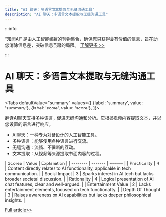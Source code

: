 ```yaml
---
title: "AI 聊天：多语言文本提取与无缝沟通工具"
description: "AI 聊天：多语言文本提取与无缝沟通工具"
---
```



:::info

“知闻AI“ 是由人工智能编撰的刊物集合，确保您只获得最有价值的信息，旨在助您消除信息差，突破信息茧房的局限。  [了解更多 >>](/zh-Hans/docs/guides)

:::

# AI 聊天：多语言文本提取与无缝沟通工具


<Tabs
	defaultValue="summary"
	values={[
	{label: 'summary', value: 'summary'},
	{label: 'score', value: 'score'},
]}>
<TabItem value="summary">


翻译AI聊天支持多种语言，促进无缝沟通和分析。它根据视频内容提取文本，并以您设置的语言进行响应。
* AI聊天：一种专为对话设计的人工智能工具。
* 多种语言：能够使用各种语言进行交流。
* 无缝沟通：流畅、不间断的互动。
* 文本提取：从视频等来源提取书面内容的过程。
</TabItem>
<TabItem value="score">
	| Scores     | Value   | Explanation |
	| -------- | ------- | ------- |
	| Practicality  | 4    | Content directly relates to AI functionality, applicable in tech communication.    |
	| Social Impact | 3     | Sparks interest in AI tech but lacks broader societal discussion.    |
	| Rationality    | 4    | Logical presentation of AI chat features, clear and well-argued.    |
	| Entertainment Value    | 2    | Lacks entertainment elements, focused on tech functionality.    |
	| Depth Of Thought    | 3    | Raises awareness on AI capabilities but lacks deeper philosophical insights.    |
</TabItem>
</Tabs>

[Full article>>](https://x.com/HongyuanCao/status/1799101941928387005)

